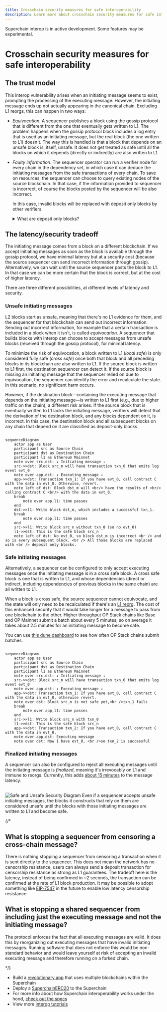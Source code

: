 ```yaml
---
title: Crosschain security measures for safe interoperability
description: Learn more about crosschain security measures for safe interoperability
---
```




<Info>Superchain interop is in active development. Some features may be experimental.</Info>

# Crosschain security measures for safe interoperability

## The trust model

This interop vulnerability arises when an initiating message seems to exist, prompting the processing of the executing message. However, the initiating message ends up not actually appearing in the canonical chain.
Excluding L1 reorgs, this can happen in two ways:

*   *Equivocation*. A sequencer publishes a block using the gossip protocol that is different from the one that eventually gets written to L1.
    The problem happens when the gossip protocol block includes a log entry that is used as an initiating message, but the real block (the one written to L1) doesn't.
    The way this is handled is that a block that depends on an unsafe block is, itself, unsafe.
    It does not get treated as safe until all the blocks on which it depends (directly or indirectly) are also written to L1.

*   *Faulty information*. The sequencer operator can run a verifier node for every chain in the dependency set, in which case it can deduce the initiating messages from the safe transactions of every chain.
    To save on resources, the sequencer can choose to query existing nodes of the source blockchain.
    In that case, if the information provided to sequencer is incorrect, of course the blocks posted by the sequencer will be also incorrect.

    In this case, invalid blocks will be replaced with deposit only blocks by other verifiers.

    <details>
      <summary>What are deposit only blocks?</summary>

      Normally the blocks that make it to the canonical blockchain are those posted to L1 by the sequencer.
      However, when those blocks are missing or invalid (for example because they rely on an initiating message that is missing), they're replaced by *deposit only blocks*, blocks whose content can be calculated from L1 without relying on the sequencer.

      The way this works is that there are two types of user transactions in an OP Stack block:

      *   Sequencer transactions, which go through the sequencer.
          These transactions are extremely cheap, but in theory a sequencer could censor them.
      *   Deposit transactions, which users submit through L1.
          These transactions have the cost of an L1 transaction, which is a lot higher, but they cannot be censored by the sequencer.

      A deposit only block only contains the deposit transactions and some internal transactions, not the sequencer transactions.

      For more information about this process, [see the technical specifications](https://specs.optimism.io/protocol/derivation.html?utm_source=op-docs&utm_medium=docs#deriving-the-transaction-list).
    </details>

## The latency/security tradeoff

The initiating message comes from a block on a different blockchain.
If we accept initiating messages as soon as the block is available through the gossip protocol, we have minimal latency but at a security cost (because the source sequencer can send incorrect information through gossip).
Alternatively, we can wait until the source sequencer posts the block to L1.
In that case we can be more certain that the block is correct, but at the cost of higher latency.

There are three different possibilities, at different levels of latency and security.

### Unsafe initiating messages

L2 blocks start as unsafe, meaning that there's no L1 evidence for them, and the sequencer for that blockchain can send out incorrect information.
Sending out incorrect information, for example that a certain transaction is included in a block when it isn't, is called *equivocation*.
A sequencer that builds blocks with interop can choose to accept messages from unsafe blocks (received through the gossip protocol), for minimal latency.

To minimize the risk of equivocation, a block written to L1 (*local safe*) is only considered fully safe (*cross safe*) once both that block and all preceding blocks in its blockchain are also written to L1.
If the source block is written to L1 first, the destination sequencer can detect it. 
If the source block is missing an initiating message that the sequencer relied on due to equivocation, the sequencer can identify the error and recalculate the state. In this scenario, no significant harm occurs.

However, if the destination block—containing the executing message that depends on the initiating message—is written to L1 first (e.g., due to higher traffic on the chain), a different risk arises. 
If the source block that is eventually written to L1 lacks the initiating message, verifiers will detect that the derivation of the destination block, and any blocks dependent on it, is incorrect. 
In this case, the destination block and all subsequent blocks on any chain that depend on it are classified as deposit-only blocks.

```mermaid

sequenceDiagram
    actor app as User
    participant src as Source Chain
    participant dst as Destination Chain
    participant l1 as Ethereum Mainnet
    note over src,dst: ↓ Initiating message ↓
    src->>dst: Block src_n will have transaction txn_0 that emits log event evt_0
    note over app,dst: ↓ Executing message ↓    
    app->>dst: Transaction txn_1: If you have evt_0, call contract C with the data in evt_0. Otherwise, revert.
    note left of dst: Block dst_m will <br/> have the results of <br/> calling contract C <br/> with the data in evt_0.
    break
        note over app,l1: time passes
    end
    dst->>l1: Write block dst_m, which includes a successful txn_1.
    break
        note over app,l1: time passes
    end    
    src->>l1: Write block src_n without txn_0 (so no evt_0)
    l1->>dst: This is the safe block src_n
    note left of dst: No evt_0, so block dst_m is incorrect <br /> and so is every subsequent block. <br /> All those blocks are replaced with <br /> deposit only blocks.
```

### Safe initiating messages

Alternatively, a sequencer can be configured to only accept executing messages once the initiating message is in a cross safe block.
A cross safe block is one that is written to L1, and whose dependencies (direct or indirect, including dependencies of previous blocks in the same chain) are all written to L1.

When a block is cross safe, the source sequencer cannot equivocate, and the state will only need to be recalculated if there's an [L1 reorg](https://www.alchemy.com/overviews/what-is-a-reorg#what-happens-to-reorgs-after-the-merge).
The cost of this enhanced security that it would take longer for a message to pass from one blockchain to the other.
Higher throughput OP Stack chains like Base and OP Mainnet submit a batch about every 5 minutes, so on average it takes about 2.5 minutes for an initiating message to become safe.

You can use [this dune dashboard](https://dune.com/oplabspbc/op-stack-chains-l1-activity#submission-frequency) to see how often OP Stack chains submit batches.

```mermaid

sequenceDiagram
    actor app as User
    participant src as Source Chain
    participant dst as Destination Chain
    participant l1 as Ethereum Mainnet
    note over src,dst: ↓ Initiating message ↓
    src->>dst: Block src_n will have transaction txn_0 that emits log event evt_0
    note over app,dst: ↓ Executing message ↓    
    app->>dst: Transaction txn_1: If you have evt_0, call contract C with the data in evt_0, otherwise revert.
    note over dst: Block src_n is not safe yet,<br />txn_1 fails
    break
        note over app,l1: time passes
    end
    src->>l1: Write block src_n with txn_0
    l1->>dst: This is the safe block src_n
    app->>dst: Transaction txn_2: If you have evt_0, call contract C with the data in evt_0. 
    note over app,dst: Executing message
    note over dst: Now I have evt_0, <br />so txn_2 is successful

```

### Finalized initiating messages

A sequencer can also be configured to reject all executing messages until the initiating message is *finalized*, meaning it's irrevocably on L1 and immune to reorgs.
Currently, this adds [about 15 minutes](https://ethereum.org/en/roadmap/single-slot-finality/) to the message latency.

<br />

<Image src="/img/op-stack/protocol/safe-unsafe.png" alt="Safe and Unsafe Security Diagram" width={700} height={500} />

<Info>
  Even if a sequencer accepts unsafe initiating messages, the blocks it constructs that rely on them are considered unsafe until the blocks with those initiating messages are written to L1 and become safe.
</Info>

{/* 
## What is stopping a sequencer from censoring a cross-chain message?
There is nothing stopping a sequencer from censoring a transaction when it is sent directly to the sequencer. This does not mean the network has no censorship resistance, users can always send a deposit transaction for censorship resistance as strong as L1 guarantees. The tradeoff here is the latency, instead of being confirmed in ~2 seconds, the transaction can be confirmed at the rate of L1 block production. It may be possible to adopt something like [EIP-7547](https://eips.ethereum.org/EIPS/eip-7547) in the future to enable low latency censorship resistance.



## What is stopping a shared sequencer from including just the executing message and not the initiating message?
The protocol enforces the fact that all executing messages are valid. It does this by reorganizing out executing messages that have invalid initiating messages. Running software that does not enforce this would be non-standard behavior and would leave yourself at risk of accepting an invalid executing message and therefore running on a forked chain.

*/}

*   Build a [revolutionary app](/app-developers/get-started) that uses multiple blockchains within the Superchain
*   Deploy a [SuperchainERC20](/interop/tutorials/deploy-superchain-erc20) to the Superchain
*   For more info about how Superchain interoperability works under the hood, [check out the specs](https://specs.optimism.io/interop/overview.html?utm_source=op-docs&utm_medium=docs)
*   View more [interop tutorials](/interop/tutorials)
